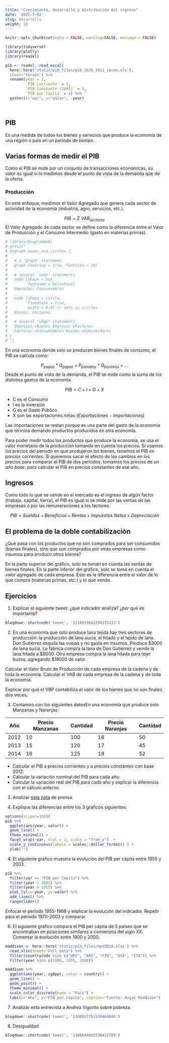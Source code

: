 ```yaml
---
title: "Crecimiento, desarrollo y distribución del ingreso"
date: '2021-7-02'
slug: desarrollo
weight: 10
---
```

```r
knitr::opts_chunk$set(echo = FALSE, warning=FALSE, message = FALSE)

library(tidyverse)
library(plotly)
library(readxl)

pib <- readxl::read_excel(
  here::here('static/pib_files/pib_1870_2011_iecon.xls'),
  sheet='Series') %>% 
  rename(year = 1,
         `PIB Corriente` = 2,
         `PIB Constante (2005)` = 3,
         `PIB per Cápita` = 4) %>% 
  gather(k="var", v="valor", -year)




```


## PIB

Es una medida de todos los bienes y servicios que produce la economía de una región o país en un período de tiempo.

## Varias formas de medir el PIB

Como el PIB se mide por un conjunto de transacciones económicas, su valor es igual si lo medimos desde el punto de vista de la demanda que de la oferta.

### Producción
En este enfoque, medimos el Valor Agregado que genera cada sector de actividad de la economía (industria, agro, servicios, etc.).

$$ PIB = \Sigma\ VAB_{sectores} $$
El Valor Agregado de cada sector se define como la diferencia entre el Valor de Producción y el Consumo Intermedio (gasto en materias primas).
```r
# library(DiagrammeR)
# grViz("
# digraph boxes_and_circles {
# 
#   # a 'graph' statement
#   graph [overlap = true, fontsize = 10]
# 
#   # several 'node' statements
#   node [shape = box,
#         fontname = Helvetica]
#   Empresas; Consumidores
# 
#   node [shape = circle,
#         fixedsize = true,
#         width = 0.9] // sets as circles
#   Bienes; Factores
# 
#   # several 'edge' statements
#   Empresas->Bienes Empresas->Factores 
#   Factores->Consumidores Bienes->Consumidores
# }
# ")
```


En una economía donde solo se producen bienes finales de consumo, el PIB se calcula como:

$$ P_{papas} * Q_{papas} + P_{boniatos} * Q_{boniatos} + ... $$
Desde el punto de vista de la demanda, el PIB se mide como la suma de los distintos gastos de la economía

$$ PIB = C + I + G + X$$

- C es el Consumo
- I es la inversión
- G es el Gasto Público
- X son las exportaciones netas ($Exportaciones - Importaciones$)

Las importaciones se restan porque es una parte del gasto de la economía que termina demando productos producidos en otra economía.

Para poder medir todos los productos que produce la economía, se usa el valor monetario de la producción tomando en cuenta los precios. Si usamos los precios del período en que produjeron los bienes, tenemos el PIB _en precios corrientes_. Si queremos sacar el efecto de los cambios en los precios para comparar el PIB de dos períodos, tomamos los precios de un _año base_, para calcular el PIB en precios constantes de ese año.


## Ingresos

Como todo lo que se vende en el mercado es el ingreso de algún factor (trabajo, capital, tierra), el PIB es igual si se mide por las ventas de las empresas o por las remuneraciones a los factores.

$$ PIB = Sueldos + Beneficios + Rentas + Impuestos\ Netos + Depreciación $$

## El problema de la doble contabilización

¿Qué pasa con los productos que no son comprados para ser consumidos (bienes finales), sino que son comprados por otras empresas como insumos para producir otros bienes?

En la parte superior del gráfico, solo se toman en cuenta las ventas de bienes finales. En la parte inferior del gráfico, solo se toma en cuenta el valor agregado de cada empresa. Esto es la diferencia entre el valor de lo que compra (materias primas, etc.) y lo que vende.


## Ejercicios

1. Explicar el siguiente tweet: ¿qué indicador analiza? ¿por qué es importante?

```r
blogdown::shortcode('tweet', '1316019642398175233')
```

2. En una economía que solo produce lana tejida hay tres sectores de producción: la producción de lana sucia, el hilado y el tejido de lana. Don Gutiérrez esquila las ovejas y no gasta en insumos. Produce  \$3000 de lana sucia. La fábrica compra la lana de Don Gutiérrez y vende la lana hilada a \$8000. Otra empresa compra la lana hilada para tejer buzos, agregando \$18000 de valor.

Calcular el Valor Bruto de Producción de cada empresa de la cadena y de toda la economía. Calcular el VAB de cada empresa de la cadena y de toda la economía. 

Explicar por qué el VBP contabiliza el valor de los bienes que no son finales dos veces.

3. Contamos con los siguientes datosEn una economía que produce solo Manzanas y Naranjas:

| Año        | Precio Manzanas | Cantidad| Precio Naranjas  |Cantidad|
| ---------- |-----------------|---------|------------------|--------|
| 2012       | 10              |  100    |  16              |  50    |         
| 2013       | 15              |  120    |  17              |  45    |      
| 2014       | 16              |  125    |  18              |  52    |    

- Calcular el PIB a precios corrientes y a precios constantes con base 2012.
- Calcular la variación nominal del PIB para cada año.
- Calcular la variación real del PIB para cada año y explicar la diferencia con el cálculo anterior.

3. Analizar [esta nota](https://www.180.com.uy/articulo/83859_pib-de-argentina-se-contrajo-19-1-en-segundo-trimestre) de prensa.

4. Explique las diferencias entre los 3 gráficos siguientes:

```r
options(scipen=1000)
pib %>%
  ggplot(aes(year, valor)) +
  geom_line() +
  theme_minimal() + 
  facet_wrap(~var, ncol = 1, scale = "free_y")  +
  scale_y_continuous(labels = scales::dollar_format() ) + 
  ylab("")
```

4. El siguiente gráfico muestra la evolución del PIB per cápita entre 1955 y 2003. 

```r
pib %>% 
  filter(var == "PIB per Cápita") %>% 
  filter(year < 2003) %>% 
  filter(year > 1955) %>% 
  plot_ly(x=~year, y=~valor) %>% 
  add_lines() %>% 
  rangeslider()
```

Enfocar el período 1955-1968 y explicar la evolución del indicador. Repetir para el período 1970-2003 y comparar. 

6. El siguiente gráfico compara el PIB per cápita de 5 países que se encontraban en posiciones similares a comienzos del siglo XX. Comentar la evolución entre 1900 y 2000.
```r
maddison <- here::here('static/pib_files/mpd2018.xlsx') %>% 
  read_xlsx(sheet="Full data") %>% 
  filter(countrycode %in% c("URY", "ARG", "FIN", "USA", "ITA")) %>% 
  filter(year %in% c(1900, 1955, 2000))

maddison %>% 
  ggplot(aes(year, cgdppc, color = country)) + 
  geom_line() + 
  geom_point() +
  theme_minimal() +
  scale_color_discrete(name = "País") +
  labs(x="Año", y="PIB per cápita", caption="Fuente: Angus Maddison")
```

<!-- 6. Escuchar [esta entrevista](https://www.youtube.com/watch?v=d4QnISkT9zc) a Mauricio Da Rosa -->

7. Analizar esta entrevista a Andrea Vigorito sobre pobreza.

```r
blogdown::shortcode('tweet', '1308557761534464000')

```


8. Desigualdad

```r
blogdown::shortcode('tweet', '1306644082530422789')

```



